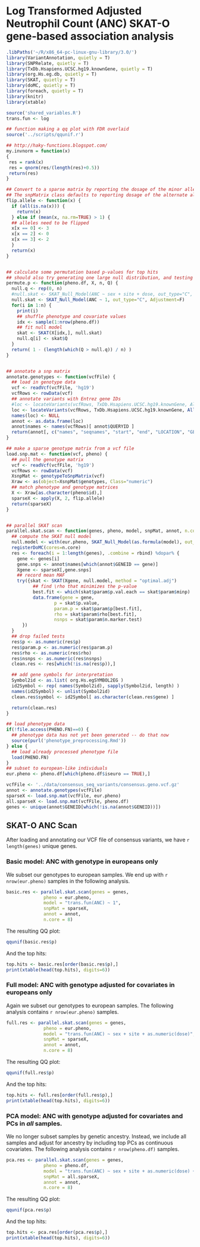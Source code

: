 # Log Transformed Adjusted Neutrophil Count (ANC) SKAT-O gene-based association analysis
```r
.libPaths('~/R/x86_64-pc-linux-gnu-library/3.0/')
library(VariantAnnotation, quietly = T)
library(SNPRelate, quietly = T)
library(TxDb.Hsapiens.UCSC.hg19.knownGene, quietly = T)
library(org.Hs.eg.db, quietly = T)
library(SKAT, quietly = T)
library(doMC, quietly = T)
library(foreach, quietly = T)
library(knitr)
library(xtable)
```

```r
source('shared_variables.R')
trans.fun <- log
```

```r
## function making a qq plot with FDR overlaid
source('../scripts/qqunif.r')

## http://haky-functions.blogspot.com/
my.invnorm = function(x)
{
 res = rank(x)
 res = qnorm(res/(length(res)+0.5))
 return(res)
}

## Convert to a sparse matrix by reporting the dosage of the minor allele.
## The snpMatrix class defaults to reporting dosage of the alternate allele.
flip.allele <- function(x) {
  if (all(is.na(x))) {
    return(x)
  } else if (mean(x, na.rm=TRUE) > 1) {
  ## alleles need to be flipped
  x[x == 0] <- 3
  x[x == 2] <- 0
  x[x == 3] <- 2
  }
  return(x)
}


## calculate some permutation based p-values for top hits
## should also try generating one large null distribution, and testing genes against that
permute.p <- function(pheno.df, X, n, Q) {
  null.q <- rep(0, n)
  #null.skat <- SKAT_Null_Model(ANC ~ sex + site + dose, out_type="C", Adjustment=F)
  null.skat <- SKAT_Null_Model(ANC ~ 1, out_type="C", Adjustment=F)
  for(i in 1:n) {
    print(i)
    ## shuffle phenotype and covariate values
    idx <- sample(1:nrow(pheno.df))
    ## fit null model
    skat <- SKAT(X[idx,], null.skat)
    null.q[i] <- skat$Q
  }
  return( 1 - (length(which(Q > null.q)) / n) )
}


## annotate a snp matrix
annotate.genotypes <- function(vcfFile) {
  ## load in genotype data
  vcf <- readVcf(vcfFile, 'hg19')
  vcfRows <- rowData(vcf)
  ## annotate variants with Entrez gene IDs
  #loc <- locateVariants(vcfRows, TxDb.Hsapiens.UCSC.hg19.knownGene, AllVariants())
  loc <- locateVariants(vcfRows, TxDb.Hsapiens.UCSC.hg19.knownGene, AllVariants())
  names(loc) <- NULL
  annot <- as.data.frame(loc)
  annot$names <- names(vcfRows)[ annot$QUERYID ]
  return(annot[, c("names", "seqnames", "start", "end", "LOCATION", "GENEID")])
}

## make a sparse genotype matrix from a vcf file
load.snp.mat <- function(vcf, pheno) {
  ## pull the genotype matrix
  vcf <- readVcf(vcfFile, 'hg19')
  vcfRows <- rowData(vcf)
  XsnpMat <- genotypeToSnpMatrix(vcf)
  Xraw <- as(object=XsnpMat$genotypes, Class="numeric")
  ## match phenotype and genotype matrices
  X <- Xraw[as.character(pheno$id),]
  sparseX <- apply(X, 2, flip.allele)
  return(sparseX)
}


## parallel SKAT scan
parallel.skat.scan <- function(genes, pheno, model, snpMat, annot, n.core = 1) {
  ## compute the SKAT null model
  null.model <- with(eur.pheno, SKAT_Null_Model(as.formula(model), out_type="C", Adjustment=TRUE))
  registerDoMC(cores=n.core)
  res <- foreach(i = 1:length(genes), .combine = rbind) %dopar% {
    gene <- genes[i]
    gene.snps <- annot$names[which(annot$GENEID == gene)]
    Xgene <- sparseX[,gene.snps]
    ## record mean MAF
    try({skat <- SKAT(Xgene, null.model, method = "optimal.adj")
          ## find \rho that minimizes the p-value
          best.fit <- which(skat$param$p.val.each == skat$param$minp)
          data.frame(gene = gene,
                  p = skat$p.value,
                  param.p = skat$param$p[best.fit],
                  rho = skat$param$rho[best.fit],
                  nsnps = skat$param$n.marker.test)
      })
  }
  ## drop failed tests 
  res$p <- as.numeric(res$p)
  res$param.p <- as.numeric(res$param.p)
  res$rho <- as.numeric(res$rho)
  res$nsnps <- as.numeric(res$nsnps)
  clean.res <- res[which(!is.na(res$p)),]

  ## add gene symbols for interpretation
  Symbol2id <- as.list( org.Hs.egSYMBOL2EG )
  id2Symbol <- rep( names(Symbol2id), sapply(Symbol2id, length) )
  names(id2Symbol) <- unlist(Symbol2id)
  clean.res$symbol <- id2Symbol[ as.character(clean.res$gene) ]

  return(clean.res)
}
```

```r
## load phenotype data
if(!file.access(PHENO.FN)==0) {
  ## phenotype data has not yet been generated -- do that now
  source(purl('phenotype_preprocessing.Rmd'))
} else {
  ## load already processed phenotype file
  load(PHENO.FN)
}
## subset to european-like individuals
eur.pheno <- pheno.df[which(pheno.df$iseuro == TRUE),]
```

```r
vcfFile <- '../data/consensus_seq_variants/consensus.geno.vcf.gz'
annot <- annotate.genotypes(vcfFile)
sparseX <- load.snp.mat(vcfFile, eur.pheno)
all.sparseX <- load.snp.mat(vcfFile, pheno.df)
genes <- unique(annot$GENEID[which(!is.na(annot$GENEID))])
```

## SKAT-O ANC Scan
After loading and annotating our VCF file of consensus variants, we have `r length(genes)` unique genes.

### Basic model: ANC with genotype in europeans only
We subset our genotypes to european samples. We end up with `r nrow(eur.pheno)` samples in the following analysis.
```r
basic.res <- parallel.skat.scan(genes = genes,
              pheno = eur.pheno,
              model = "trans.fun(ANC) ~ 1",
              snpMat = sparseX,
              annot = annot,
              n.core = 8)
```

The resulting QQ plot:
```r
qqunif(basic.res$p)
```

And the top hits:
```r
top.hits <- basic.res[order(basic.res$p),]
print(xtable(head(top.hits), digits=6))
```

### Full model: ANC with genotype adjusted for covariates in europeans only
Again we subset our genotypes to european samples. The following analysis contains `r nrow(eur.pheno)` samples.
```r
full.res <- parallel.skat.scan(genes = genes,
              pheno = eur.pheno,
              model = "trans.fun(ANC) ~ sex + site + as.numeric(dose)",
              snpMat = sparseX,
              annot = annot,
              n.core = 8)
```

The resulting QQ plot:
```r
qqunif(full.res$p)
```

And the top hits:
```r
top.hits <- full.res[order(full.res$p),]
print(xtable(head(top.hits), digits=6))
```

### PCA model: ANC with genotype adjusted for covariates and PCs in _all_ samples.
We no longer subset samples by genetic ancestry. Instead, we include all samples and adjust for ancestry by including top PCs as continuous covariates. The following analysis contains `r nrow(pheno.df)` samples.
```r
pca.res <- parallel.skat.scan(genes = genes,
              pheno = pheno.df,
              model = "trans.fun(ANC) ~ sex + site + as.numeric(dose) + eigenvect.1 + eigenvect.2 + eigenvect.3 + eigenvect.4 + eigenvect.5",
              snpMat = all.sparseX,
              annot = annot,
              n.core = 8)
```

The resulting QQ plot:
```r
qqunif(pca.res$p)
```

And the top hits:
```r
top.hits <- pca.res[order(pca.res$p),]
print(xtable(head(top.hits), digits=6))
```
